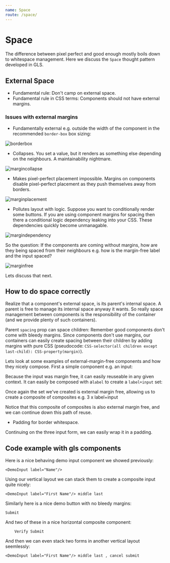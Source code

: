 ```yaml
---
name: Space
route: /space/
---
```


# Space

The difference between pixel perfect and good enough mostly boils down to whitespace management. Here we discuss the `Space` thought pattern developed in GLS.

## External Space

* Fundamental rule: Don't camp on external space. 
* Fundamental rule in CSS terms: Components should not have external margins.

### Issues with external margins

- Fundamentally external e.g. outside the width of the component in the recommended `border-box` box sizing:

![borderbox](../images/borderbox.png)

- Collapses. You set a value, but it renders as something else depending on the neighbours. A maintainability nightmare.

![margincollapse](../images/margincollapse.png)

- Makes pixel-perfect placement impossible. Margins on components disable pixel-perfect placement as they push themselves away from borders.

![marginplacement](../images/marginplacement.png)

- Pollutes layout with logic. Suppose you want to conditionally render some buttons. If you are using component margins for spacing then there a conditional logic dependency leaking into your CSS. These dependencies quickly become unmanagable.

![margindependency](../images/margindependency.png)

So the question: If the components are coming without margins, how are they being spaced from their neighbours e.g. how is the margin-free label and the input spaced? 

![marginfree](../images/marginfree.png)

Lets discuss that next.

## How to do space correctly

Realize that a component's external space, is its parent's internal space. A parent is free to manage its internal space anyway it wants. So really space management between components is the responsibility of the container (and we provide plenty of such containers).

Parent `spacing` prop can space children: Remember good components don't come with bleedy margins. Since components don't use margins, our containers can easily create spacing between their children by adding margins with pure CSS (pseudocode: `CSS-selector(all children except last-child): CSS-property(margin)`).

Lets look at some examples of external-margin-free components and how they nicely compose. First a simple component e.g. an input:

Because the input was margin free, it can easily reuseable in any given context. It can easily be composed with a`label` to create a `label+input` set:


Once again the set we've created is external margin free, allowing us to create a composite of composites e.g. 3 x label+input


Notice that this composite of composites is also external margin free, and we can continue down this path of reuse.


- Padding for border whitespace.

Continuing on the three input form, we can easily wrap it in a padding.

## Code example with gls components

Here is a nice behaving demo input component we showed previously: 

`<DemoInput label="Name"/>`

Using our vertical layout we can stack them to create a composite input quite nicely:

`<DemoInput label="First Name"/> middle last`

Similarly here is a nice demo button with no bleedy margins:

`Submit`

And two of these in a nice horizontal composite component: 

`    Verify Submit` 

And then we can even stack two forms in another vertical layout seemlessly: 

`<DemoInput label="First Name"/> middle last , cancel submit`
